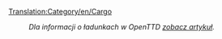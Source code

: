 [[Translation:Category/en/Cargo]]

:''Dla informacji o ładunkach w OpenTTD [[pl/Manual/Ładunek|zobacz artykuł]].''